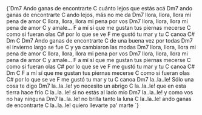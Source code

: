 <LyricsAndChords>
{`Dm7
   Ando ganas de encontrarte
C
   cuánto lejos que estás acá
Dm7
   ando ganas de encontrarte
C
   ando lejos, más no me da
Dm7
llora, llora, llora mi pena de amor
C
llora, llora, llora mi pena por vos
Dm7
llora, llora, llora mi pena de amor
     C
y amale...
F
a mí sí que me gustan tus piernas mecerse
               C
como si fueran olas
C#
por lo que se ve
F
me gustó tu mar y tu
C
canoa
C# Dm C
Dm7
   Ando ganas de encontrarte
C
   de una buena vez por todas
Dm7
   el invierno largo se fue
C
   y ya cambiaron las modas
Dm7
llora, llora, llora mi pena de amor
C
llora, llora, llora mi pena por vos
Dm7
llora, llora, llora mi pena de amor
     C
y amale...
F
a mí sí que me gustan tus piernas mecerse
               C
como si fueran olas
C#
por lo que se ve
F
me gustó tu mar y tu
C
canoa
C# Dm C
F
a mí sí que me gustan tus piernas mecerse
               C
como si fueran olas
C#
por lo que se ve
F
me gustó tu mar y tu
C
canoa
Dm7
la..la..le! Sólo una cosa te digo
Dm7
la..la..le! yo necesito un abrigo
C
la..la..le! que en esta tierra hace frío
C
la..la..le! si no estás al lado mío
Dm7
la..la..le! y como vos no hay ninguna
Dm7
la..la..le! no brilla tanto la luna
C
la..la..le! ando ganas de encontrarte
C
la..la..le! quiero llevarte pa' marte
`}
</LyricsAndChords>
